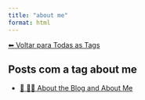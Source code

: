 ```yaml
---
title: "about me"
format: html
---
```


[⬅ Voltar para Todas as Tags](../tags.qmd)

## Posts com a tag **about me**

- [📘 🧑‍💻 About the Blog and About Me](/posts/personal/about-the-blog.html)
